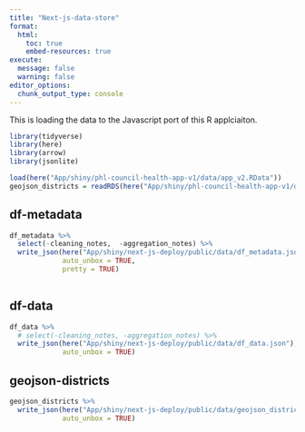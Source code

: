 ```yaml
---
title: "Next-js-data-store"
format: 
  html:
    toc: true
    embed-resources: true
execute: 
  message: false
  warning: false
editor_options: 
  chunk_output_type: console
---
```


This is loading the data to the Javascript port of this R applciaiton. 


```r
library(tidyverse)
library(here)
library(arrow)
library(jsonlite)

load(here("App/shiny/phl-council-health-app-v1/data/app_v2.RData"))
geojson_districts = readRDS(here("App/shiny/phl-council-health-app-v1/data/geojson_districts_simp.rds"))

```


## df-metadata


```r

df_metadata %>% 
  select(-cleaning_notes,  -aggregation_notes) %>% 
  write_json(here("App/shiny/next-js-deploy/public/data/df_metadata.json"), 
             auto_unbox = TRUE, 
             pretty = TRUE)
  
```


## df-data

```r
df_data %>% 
  # select(-cleaning_notes, -aggregation_notes) %>% 
  write_json(here("App/shiny/next-js-deploy/public/data/df_data.json"), 
             auto_unbox = TRUE)
```

## geojson-districts

```r
geojson_districts %>% 
  write_json(here("App/shiny/next-js-deploy/public/data/geojson_districts.json"), 
             auto_unbox = TRUE)
```